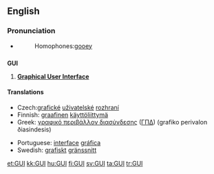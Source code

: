 {{also|guī|guǐ|guì}}
==English==

===Pronunciation===
*{{audio|en-us-GUI.ogg|Audio (US)}}
*:Homophones:[[gooey]]

==={{acronym}}===
<!-- but also pronounced as an initialism -->
'''GUI'''

# {{computing}} '''[[graphical user interface|Graphical User Interface]]'''

====Translations====
{{trans-top|graphical user interface}}
*Czech:[[grafické]] [[uživatelské]] [[rozhraní]]
*Finnish: [[graafinen]] [[käyttöliittymä]]
*Greek: [[γραφικό περιβάλλον διασύνδεσης]] ([[ΓΠΔ]]) (grafiko perivalon ðiasindesis) {{n}}
{{trans-mid}}
*Portuguese: [[interface]] [[gráfica]]
*Swedish: [[grafisk]]t [[gränssnitt]]
{{trans-bottom}}

[[et:GUI]]
[[kk:GUI]]
[[hu:GUI]]
[[fi:GUI]]
[[sv:GUI]]
[[ta:GUI]]
[[tr:GUI]]